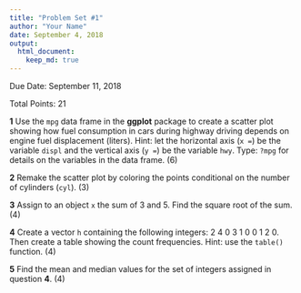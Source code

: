 ```yaml
---
title: "Problem Set #1"
author: "Your Name"
date: September 4, 2018
output: 
  html_document:
    keep_md: true
---
```


Due Date: September 11, 2018

Total Points: 21

**1** Use the `mpg` data frame in the **ggplot** package to create a scatter plot showing how fuel consumption in cars during highway driving depends on engine fuel displacement (liters). Hint: let the horizontal axis (`x = `) be the variable `displ` and the vertical axis (`y = `) be the variable `hwy`. Type: `?mpg` for details on the variables in the data frame. (6)

**2** Remake the scatter plot by coloring the points conditional on the number of cylinders (`cyl`). (3)

**3** Assign to an object `x` the sum of 3 and 5. Find the square root of the sum. (4)

**4** Create a vector `h` containing the following integers: 2 4 0 3 1 0 0 1 2 0. Then create a table showing the count frequencies. Hint: use the `table()` function. (4)

**5** Find the mean and median values for the set of integers assigned in question **4**. (4)


